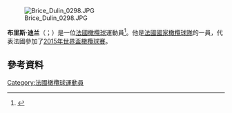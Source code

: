 {{blpsources|time=2015-11-21T16:39:17+00:00}}
{{expand|time=2015-11-21T16:39:17+00:00}}

[[File:Brice_Dulin_0298.JPG|thumb]]

'''布里斯·迪兰'''（{{lang-fr|Brice Dulin}}；{{bd|1990年|4月23日}}）是一位[[法國|法國]][[橄欖球|橄欖球]]運動員<ref>{{cite web|title=Dulin Dulin|url=http://www.itsrugby.co.uk/player-17919.html|publisher=Itsrugby.co.uk|accessdate=4 November 2012|archive-date=2015-11-22|archive-url=https://web.archive.org/web/20151122181305/http://www.itsrugby.co.uk/player-17919.html|dead-url=no}}</ref>。他是[[法國國家橄欖球隊|法國國家橄欖球隊]]的一員，代表法國參加了[[2015年世界盃橄欖球賽|2015年世界盃橄欖球賽]]。

==參考資料==
{{Reflist}}
[[Category:法國橄欖球運動員|Category:法國橄欖球運動員]]
